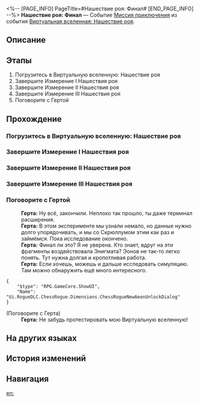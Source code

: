 <%-- [PAGE_INFO]
PageTitle=#Нашествие роя: Финал#
[END_PAGE_INFO] --%>
{{Дополнить|Диалоги.}}
{{Миссия Инфобокс
|id              = 8013106
|Название        = 
|Изображение     = Миссия Нашествие роя Финал.png
|Тип             = Миссия приключения
|Событие         = Виртуальная вселенная: Нашествие роя
|Глава           = 
|Условия         = Завершена [[Миссия приключения]] «[[Нашествие роя: Предупреждение! Хранилище данных заполнено!]]»
|Персонажи       = Герта; Первопроходец
|СтартЛокация    = [[Космическая станция «Герта»]] — [[Офис Герты]]
|Мир             = Космическая станция «Герта»
|Предыдущая      = Нашествие роя: Предупреждение! Хранилище данных заполнено!
|Следующая       = 
|Награды         = Кредиты*10 000
}}
'''Нашествие роя: Финал''' — Событие [[Миссия приключения]] из события [[Виртуальная вселенная: Нашествие роя]].

==Описание==
{{Описание|<!--официальное описание из Перекрёстка судеб-->}}

==Этапы==
# Погрузитесь в Виртуальную вселенную: Нашествие роя
# Завершите Измерение&nbsp;I Нашествия роя
# Завершите Измерение&nbsp;II Нашествия роя
# Завершите Измерение&nbsp;III Нашествия роя
# Поговорите с Гертой

==Прохождение==
{{Дополнить}}

===Погрузитесь в Виртуальную вселенную: Нашествие роя===
{{Описание миссии|тип=Миссия приключения|локация=Офис Герты|Ёмкость памяти Виртуальной вселенной оказалась более ограниченной, чем предполагала Герта! Лимит сохранения данных почти достигнут, и вселенная вот-вот перестанет работать. Герта собирается подвести итоги вашей с ней совместной работы и спешит сохранить все предыдущие данные об Эонах. Подведите итоги этого испытания - ещё раз узрите великолепие Эонов.}}
{{Диалог Начало}}
{{Диалог Конец}}

===Завершите Измерение&nbsp;I Нашествия роя===
{{Диалог Начало}}
{{Диалог Конец}}

===Завершите Измерение&nbsp;II Нашествия роя===
{{Диалог Начало}}
{{Диалог Конец}}

===Завершите Измерение&nbsp;III Нашествия роя===
{{Диалог Начало}}
{{Диалог Конец}}

===Поговорите с Гертой===
{{Диалог Начало}}
:'''Герта:''' Ну всё, закончили. Неплохо так прошло, ты даже {{MC|ж=подвесила|м=подвесил}} терминал расширения.
:'''Герта:''' В этом эксперименте мы узнали немало, но данные нужно долго упорядочивать, и мы со Скрюллумом этим как раз и займёмся. Пока исследование окончено.
:'''Герта:''' Финал ли это? Я не уверена. Кто знает, вдруг на эти фрагменты воздействовала Энигмата? Эонов не так-то легко понять. Тут нужна долгая и кропотливая работа.
:'''Герта:''' Если хочешь, можешь и дальше исследовать симуляцию. Там можно обнаружить ещё много интересного.
<pre>{
	"$type": "RPG.GameCore.ShowUI",
	"Name": "Ui.RogueDLC.ChessRogue.Dimensions.ChessRogueNewAeonUnlockDialog"
}</pre>

;(Поговорите с Герта)
:'''Герта:''' Не забудь протестировать мою Виртуальную вселенную!
{{Диалог Конец}}

==На других языках==
{{На других языках
|en   = Swarm Disaster: The End
|zhs  = 寰宇蝗灾：终局
|zht  = 寰宇蝗災：終局
|ja   = 宇宙の蝗害：終局
|ko   = 곤충 떼 재난: 결말
|es   = La Plaga: final
|fr   = La fin du Désastre de l'Essaim
|ru   = Нашествие роя: Финал
|th   = หายนะแห่งมวลแมลง: ตอนจบ
|vi   = Thảm Họa Đàn Côn Trùng: Kết Cục
|de   = Schwarmkatastrophe: Das Ende
|id   = Bencana Swarm: Akhir
|pt   = O Desastre do Enxame: O Fim
}}

==История изменений==
{{История изменений|3.5}}

==Навигация==
{{Миссия приключения Навбокс|Глава }}

[[en:]]
